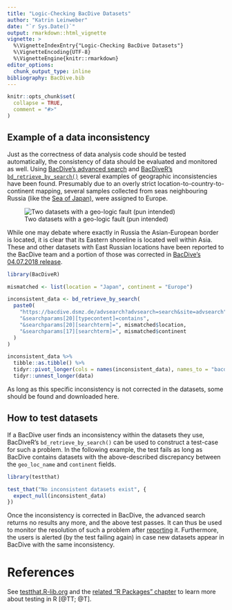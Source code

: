 ```yaml
---
title: "Logic-Checking BacDive Datasets"
author: "Katrin Leinweber"
date: "`r Sys.Date()`"
output: rmarkdown::html_vignette
vignette: >
  %\VignetteIndexEntry{"Logic-Checking BacDive Datasets"}
  %\VignetteEncoding{UTF-8}
  %\VignetteEngine{knitr::rmarkdown}
editor_options: 
  chunk_output_type: inline
bibliography: BacDive.bib
---
```


```r
knitr::opts_chunk$set(
  collapse = TRUE,
  comment = "#>"
)
```

## Example of a data inconsistency

Just as the correctness of data analysis code should be tested automatically, the
consistency of data should be evaluated and monitored as well. Using [BacDive's advanced search](https://bacdive.dsmz.de/AdvSearch)
and [BacDiveR's `bd_retrieve_by_search()`](https://tibhannover.github.io/BacDiveR/reference/bd_retrieve_by_search.html)
several examples of geographic inconsistencies have been found. Presumably due to
an overly strict location-to-country-to-continent mapping, several samples collected
from seas neighbouring Russia (like the [Sea of Japan)](https://bacdive.dsmz.de/advsearch?site=advsearch&searchparams[20][typecontent]=contains&searchparams[20][searchterm]=Sea+of+Japan&searchparams[17][searchterm]=Europe&advsearch=search),
were assigned to Europe.

![Two datasets with a geo-logic fault (pun intended)](BacDive-geo-logic-fault.png)

While one may debate where exactly in Russia the Asian-European border is located,
it is clear that its Eastern shoreline is located well within Asia. These and
other datasets with East Russian locations have been reported to the BacDive team
and a portion of those was corrected in [BacDive's 04.07.2018 release](https://bacdive.dsmz.de/news).

```r
library(BacDiveR)

mismatched <- list(location = "Japan", continent = "Europe")

inconsistent_data <- bd_retrieve_by_search(
  paste0(
    "https://bacdive.dsmz.de/advsearch?advsearch=search&site=advsearch",
    "&searchparams[20][typecontent]=contains",
    "&searchparams[20][searchterm]=", mismatched$location,
    "&searchparams[17][searchterm]=", mismatched$continent
  )
)

inconsistent_data %>% 
  tibble::as.tibble() %>% 
  tidyr::pivot_longer(cols = names(inconsistent_data), names_to = "bacdive_id", values_to = "data") %>% 
  tidyr::unnest_longer(data)
```

As long as this specific inconsistency is not corrected in the datasets,
some should be found and downloaded here.


## How to test datasets

If a BacDive user finds an inconsistency within the datasets they use, BacDiveR's
`bd_retrieve_by_search()` can be used to construct a test-case for such a problem.
In the following example, the test fails as long as BacDive contains datasets with
the above-described discrepancy between the `geo_loc_name` and `continent` fields.

```r
library(testthat)

test_that("No inconsistent datasets exist", {
  expect_null(inconsistent_data)
})
```

Once the inconsistency is corrected in BacDive, the advanced search returns no
results any more, and the above test passes. It can thus be used to monitor the
resolution of such a problem after [reporting](https://bacdive.dsmz.de/?site=contact)
it. Furthermore, the users is alerted (by the test failing again) in case new 
datasets appear in BacDive with the same inconsistency.

# References

See [testthat.R-lib.org](https://testthat.r-lib.org/) and the
[related "R Packages" chapter](http://r-pkgs.had.co.nz/tests.html) to learn
more about testing in R [@TT; @T].

